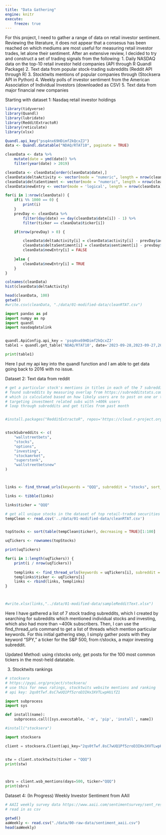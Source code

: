 ```yaml
---
title: "Data Gathering"
engine: knitr
execute:
    freeze: true
---
```



For this project, I need to gather a range of data on retail investor sentiment. Reviewing the literature, it does not appear that a consesus has been reached on which mediums are most useful for measuring retail investor trades, let alone their sentiment. After an extensive review, I decided to try and construct a set of trading signals from the following:
1. Daily NASDAQ data on the top-10 retail investor held companies (API through R Quandl Package)
2. Text data from popular stock-trading subreddits (Reddit API through R)
3. Stocktwits mentions of popular companies through (Stocksera API in Python)
4. Weekly polls of investor sentiment from the American Association of Individual Investors (downloaded as CSV)
5. Text data from major financial new companies

Starting with dataset 1: Nasdaq retail investor holdings
```r
library(tidyverse)
library(Quandl)
library(lubridate)
library(RedditExtractoR)
library(reticulate)
library(xlsx)

Quandl.api_key("psq4nx69HDimf2kQcxZJ")
data <- Quandl.datatable("NDAQ/RTAT10", paginate = TRUE)

cleanData <- data %>% 
    mutate(date = ymd(date)) %>%
    filter(year(date) > 2019)

cleanData <- cleanData[order(cleanData$date),]
cleanData$deltaActivity <- vector(mode = "numeric", length = nrow(cleanData))
cleanData$deltaSentiment <- vector(mode = "numeric", length = nrow(cleanData))
cleanData$newEntry <- vector(mode = 'logical', length = nrow(cleanData))

for(i in 1:nrow(cleanData)) {
    if(i %% 1000 == 0) {
        print(i)
    }
    prevDay <- cleanData %>%
        filter(day(date) == day(cleanData$date[i]) - 1) %>%
        filter(ticker == cleanData$ticker[i])

    if(nrow(prevDay) > 0) {

        cleanData$deltaActivity[i] = cleanData$activity[i] - prevDay$activity[1]
        cleanData$deltaSentiment[i] = cleanData$sentiment[i] - prevDay$sentiment[1]
        cleanData$newEntry[i] = FALSE
    
    }else {
        cleanData$newEntry[i] = TRUE
    }
}

colnames(cleanData)
hist(cleanData$deltaActivity)

head(cleanData, 100)
getwd()
#write.csv(cleanData, "./data/01-modified-data/cleanRTAT.csv")
```

```python

import pandas as pd
import numpy as np
import quandl
import nasdaqdatalink


quandl.ApiConfig.api_key = 'psq4nx69HDimf2kQcxZJ'
table1 = quandl.get_table('NDAQ/RTAT10', date='2023-09-28,2023-09-27,2023-09-26', ticker='TSLA,TQQQ,SQQQ')

print(table1)


```

Here I put my api key into the quandl function and I am able to get data going back to 2016 with no issue.

Dataset 2: Text data from reddit

```r

# get a particular stock's mentions in titles in each of the 7 subreddits
# found subreddits by measuring overlap from https://subredditstats.com/subreddit-user-overlaps/superstonk
# which is calculated based on how likely users are to post on one or the other subs
# targeting investment related subs with >400k users
# loop through subreddits and get titles from past month


#install.packages("RedditExtractoR", repos='https://cloud.r-project.org/')


stockSubreddits <- c(
    "wallstreetbets",
    "stocks",
    "options",
    "investing",
    "stockamrket",
    "superstonk",
    "wallstreetbetsnew"
)



links <- find_thread_urls(keywords = "QQQ", subreddit = "stocks", sort_by = "top", period = "all")

links <- tibble(links)

links$ticker = "QQQ"

# get all unique stocks in the dataset of top retail-traded securities
tempClean <- read.csv('../data/01-modified-data/cleanRTAT.csv')


topStocks <- sort(table(tempClean$ticker), decreasing = TRUE)[1:100]

uqTickers <- rownames(topStocks)

print(uqTickers)

for(i in 1:length(uqTickers)) {
    print(i / nrow(uqTickers))
    
    templinks <- find_thread_urls(keywords = uqTickers[i], subreddit = "stocks", sort_by = "top", period = "all")
    templinks$ticker <- uqTickers[i]
    links <- rbind(links, templinks)
}



#write.xlsx(links,"../data/01-modified-data/sampleRedditText.xlsx")

```

Here I have gathered a list of 7 stock trading subreddits, which I created by searching for subreddits which mentioned individual stocks and investing, which also had more than ~400k subscribers. Then, I can use the find_thread_urls command to get a list of threads which mention particular keywords. For this initial gathering step, I simply gather posts with they keyword "SPY," a ticker for the S&P 500, from r/stocks, a major investing subreddit.

Updated Method: using r/stocks only, get posts for the 100 most common tickers in the most-held datatable.


3. Stocktwits rankings
```python
# stocksera
# https://pypi.org/project/stocksera/
# use this for news ratings, stocktwits website mentions and ranking
# api key: 2qs0tTwf.8sC7wUQ1Pf5zroD3IHx3XVTLwpHUifZ1

import subprocess
import sys

def install(name):
    subprocess.call([sys.executable, '-m', 'pip', 'install', name])

#install("stocksera")

import stocksera

client = stocksera.Client(api_key="2qs0tTwf.8sC7wUQ1Pf5zroD3IHx3XVTLwpHUifZ1")


stw = client.stocktwits(ticker = "QQQ")
print(stw)



sbrs = client.wsb_mentions(days=500, ticker="QQQ")
print(sbrs)
```


Dataset 4: (In Progress) Weekly Investor Sentiment from AAII
```r
# AAII weekly survey data https://www.aaii.com/sentimentsurvey/sent_results
# read in as csv 

getwd()
aaWeekly <- read.csv("./data/00-raw-data/sentiment_aaii.csv")
head(aaWeekly)


```


